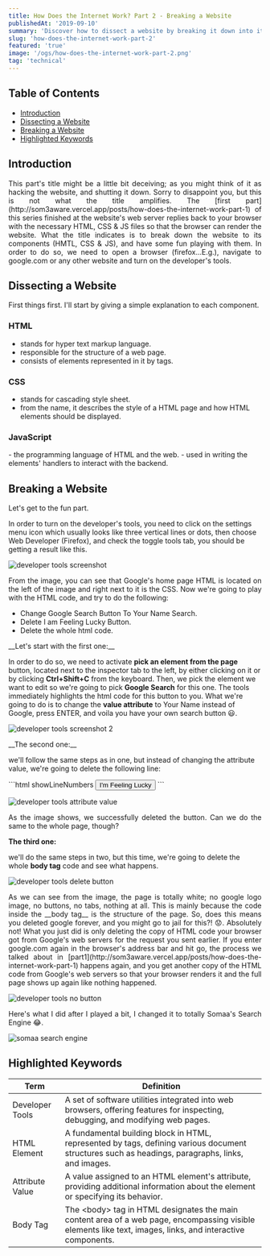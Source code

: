 ```yaml
---
title: How Does the Internet Work? Part 2 - Breaking a Website
publishedAt: '2019-09-10'
summary: 'Discover how to dissect a website by breaking it down into its core components.'
slug: 'how-does-the-internet-work-part-2'
featured: 'true'
image: '/ogs/how-does-the-internet-work-part-2.png'
tag: 'technical'
---
```


<h2>Table of Contents</h2>

- <a href="#introduction">Introduction</a>
- <a href="#dissecting-a-website">Dissecting a Website</a>
- <a href="#breaking-a-website">Breaking a Website</a>
- <a href="#highlighted-keywords">Highlighted Keywords</a>

<section id="introduction">

<h2>Introduction</h2>

<p align="justify">
  This part's title might be a little bit deceiving; as you might think of it as
  hacking the website, and shutting it down. Sorry to disappoint you, but this
  is not what the title amplifies. The [first part](http://som3aware.vercel.app/posts/how-does-the-internet-work-part-1) of
  this series finished at the website's web server replies back to your browser
  with the necessary HTML, CSS & JS files so that the browser can render the
  website. What the title indicates is to break down the website to its
  components (HMTL, CSS & JS), and have some fun playing with them. In order to
  do so, we need to open a browser (firefox...E.g.), navigate to google.com or
  any other website and turn on the developer's tools.
</p>

</section>

<section id="dissecting-a-website">

<h2>Dissecting a Website</h2>

<p align="justify">
  First things first. I'll start by giving a simple explanation to each component.
</p>

<h3>HTML</h3>

- stands for hyper text markup language.
- responsible for the structure of a web page.
- consists of elements represented in it by tags.

<h3>CSS</h3>

- stands for cascading style sheet.
- from the name, it describes the style of a HTML page and
  how HTML elements should be displayed.

<h3>JavaScript</h3>
- the programming language of HTML and the web.
- used in writing the elements' handlers to interact with the backend.

</section>

<section id="breaking-a-website">

<h2>Breaking a Website</h2>

<p align="justify">

Let's get to the fun part.

In order to turn on the developer's tools, you need to click on the
settings menu icon which usually looks like three vertical lines or dots,
then choose Web Developer (Firefox), and check the toggle tools tab, you
should be getting a result like this.

</p>

<Image
  priority
  width={600}
  height={400}
  alt="developer tools screenshot"
  src="/posts/how-does-the-internet-work-part2-img1.webp"
/>

<p align="justify">
  From the image, you can see that Google's home page HTML is located on the left of the image and
  right next to it is the CSS. Now we're going to play with the HTML code, and try to do the
  following:
</p>

- Change Google Search Button To Your Name Search.
- Delete I am Feeling Lucky Button.
- Delete the whole html code.

<p align="justify">
__Let's start with the first one:__

In order to do so, we need to activate **pick an element from the page** button, located next to the
inspector tab to the left, by either clicking on it or by clicking **Ctrl+Shift+C**
from the keyboard. Then, we pick the element we want to edit so we're going to pick **Google Search**
for this one. The tools immediately highlights the html code for this button to you. What we're
going to do is to change the **value attribute** to Your Name instead of Google, press ENTER, and
voila you have your own search button 😃.

</p>

<Image
  priority
  width={600}
  height={400}
  alt="developer tools screenshot 2"
  src="/posts/how-does-the-internet-work-part2-img2.webp"
/>

<p align="justify">
__The second one:__

we'll follow the same steps as in one, but instead of changing the attribute value, we're going
to delete the following line:

</p>

<CodeBlock title="main.html">
  ```html showLineNumbers
  <input
    class="RNmpXc"
    value="I'm Feeling Lucky"
    aria-label="I'm Feeling Lucky"
    name="btnI"
    type="submit"
    jsaction="sf.lck"
    data-ved="0ahUKEwi1opyl4bzkAhUI0uAKHd4BBqAQ19QECAo"
  />
```
</CodeBlock>

<Image
  priority
  width={600}
  height={400}
  alt="developer tools attribute value"
  src="/posts/how-does-the-internet-work-part2-img3.webp"
/>

<p align="justify">
As the image shows, we successfully deleted the button. Can we do the same to the whole page, though?

**The third one:**

we'll do the same steps in two, but this time, we're going to delete the whole **body tag** code and see what happens.

</p>

<Image
  priority
  width={600}
  height={400}
  alt="developer tools delete button"
  src="/posts/how-does-the-internet-work-part2-img4.webp"
/>

<p align="justify">
  As we can see from the image, the page is totally white; no google logo image, no buttons, no
  tabs, nothing at all. This is mainly because the code inside the __body tag__ is the structure of
  the page. So, does this means you deleted google forever, and you might go to jail for this?! 😟.
  Absolutely not! What you just did is only deleting the copy of HTML code your browser got from
  Google's web servers for the request you sent earlier. If you enter google.com again in the
  browser's address bar and hit go, the process we talked about in [part1](http://som3aware.vercel.app/posts/how-does-the-internet-work-part-1) happens again, and you get
  another copy of the HTML code from Google's web servers so that your browser renders it and the
  full page shows up again like nothing happened.
</p>

<Image
  priority
  width={600}
  height={400}
  alt="developer tools no button"
  src="/posts/how-does-the-internet-work-part2-img5.webp"
/>

<p align="justify">
  Here's what I did after I played a bit, I changed it to totally Somaa's Search Engine 😂.
</p>

<Image
  priority
  width={600}
  height={400}
  alt="somaa search engine"
  src="/posts/how-does-the-internet-work-part2-img5.webp"
/>

</section>

<section id="Highlighted Keywords">
<h2>Highlighted Keywords</h2>
<table>
<thead>
  <tr>
    <th>Term</th>
    <th>Definition</th>
  </tr>
  </thead>
  <tbody>
  <tr>
    <td>Developer Tools</td>
    <td>A set of software utilities integrated into web browsers, offering features for inspecting, debugging, and modifying web pages.</td>
  </tr>
  <tr>
    <td>HTML Element</td>
    <td>A fundamental building block in HTML, represented by tags, defining various document structures such as headings, paragraphs, links, and images.</td>
  </tr>
  <tr>
    <td>Attribute Value</td>
    <td>A value assigned to an HTML element's attribute, providing additional information about the element or specifying its behavior.</td>
  </tr>
  <tr>
    <td>Body Tag</td>
    <td>The &lt;body&gt; tag in HTML designates the main content area of a web page, encompassing visible elements like text, images, links, and interactive components.</td>
  </tr>
  </tbody>
</table>
</section>